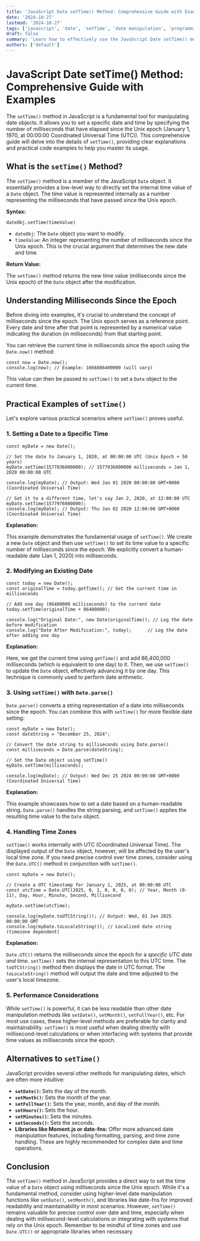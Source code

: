 ```yaml
---
title: 'JavaScript Date setTime() Method: Comprehensive Guide with Examples'
date: '2024-10-27'
lastmod: '2024-10-27'
tags: ['javascript', 'date', 'setTime', 'date manipulation', 'programming', 'web development']
draft: false
summary: 'Learn how to effectively use the JavaScript Date setTime() method to set a date and time based on milliseconds since the Unix epoch. Includes clear explanations and practical code examples for web developers.'
authors: ['default']
---
```


# JavaScript Date setTime() Method: Comprehensive Guide with Examples

The `setTime()` method in JavaScript is a fundamental tool for manipulating date objects. It allows you to set a specific date and time by specifying the number of milliseconds that have elapsed since the Unix epoch (January 1, 1970, at 00:00:00 Coordinated Universal Time (UTC)). This comprehensive guide will delve into the details of `setTime()`, providing clear explanations and practical code examples to help you master its usage.

## What is the `setTime()` Method?

The `setTime()` method is a member of the JavaScript `Date` object. It essentially provides a low-level way to directly set the internal time value of a `Date` object. The time value is represented internally as a number representing the milliseconds that have passed since the Unix epoch.

**Syntax:**

```plaintext
dateObj.setTime(timeValue)
```

- `dateObj`: The `Date` object you want to modify.
- `timeValue`: An integer representing the number of milliseconds since the Unix epoch. This is the crucial argument that determines the new date and time.

**Return Value:**

The `setTime()` method returns the new time value (milliseconds since the Unix epoch) of the `Date` object after the modification.

## Understanding Milliseconds Since the Epoch

Before diving into examples, it's crucial to understand the concept of milliseconds since the epoch. The Unix epoch serves as a reference point. Every date and time after that point is represented by a numerical value indicating the duration (in milliseconds) from that starting point.

You can retrieve the current time in milliseconds since the epoch using the `Date.now()` method:

```plaintext
const now = Date.now();
console.log(now); // Example: 1666886400000 (will vary)
```

This value can then be passed to `setTime()` to set a `Date` object to the current time.

## Practical Examples of `setTime()`

Let's explore various practical scenarios where `setTime()` proves useful.

### 1. Setting a Date to a Specific Time

```plaintext
const myDate = new Date();

// Set the date to January 1, 2020, at 00:00:00 UTC (Unix Epoch + 50 years)
myDate.setTime(1577836800000); // 1577836800000 milliseconds = Jan 1, 2020 00:00:00 UTC

console.log(myDate); // Output: Wed Jan 01 2020 00:00:00 GMT+0000 (Coordinated Universal Time)

// Set it to a different time, let's say Jan 2, 2020, at 12:00:00 UTC
myDate.setTime(1577976000000);
console.log(myDate); // Output: Thu Jan 02 2020 12:00:00 GMT+0000 (Coordinated Universal Time)
```

**Explanation:**

This example demonstrates the fundamental usage of `setTime()`. We create a new `Date` object and then use `setTime()` to set its time value to a specific number of milliseconds since the epoch. We explicitly convert a human-readable date (Jan 1, 2020) into milliseconds.

### 2. Modifying an Existing Date

```plaintext
const today = new Date();
const originalTime = today.getTime(); // Get the current time in milliseconds

// Add one day (86400000 milliseconds) to the current date
today.setTime(originalTime + 86400000);

console.log("Original Date:", new Date(originalTime)); // Log the date before modification
console.log("Date After Modification:", today);      // Log the date after adding one day
```

**Explanation:**

Here, we get the current time using `getTime()` and add 86,400,000 milliseconds (which is equivalent to one day) to it. Then, we use `setTime()` to update the `Date` object, effectively advancing it by one day. This technique is commonly used to perform date arithmetic.

### 3. Using `setTime()` with `Date.parse()`

`Date.parse()` converts a string representation of a date into milliseconds since the epoch. You can combine this with `setTime()` for more flexible date setting:

```plaintext
const myDate = new Date();
const dateString = "December 25, 2024";

// Convert the date string to milliseconds using Date.parse()
const milliseconds = Date.parse(dateString);

// Set the Date object using setTime()
myDate.setTime(milliseconds);

console.log(myDate); // Output: Wed Dec 25 2024 00:00:00 GMT+0000 (Coordinated Universal Time)
```

**Explanation:**

This example showcases how to set a date based on a human-readable string. `Date.parse()` handles the string parsing, and `setTime()` applies the resulting time value to the `Date` object.

### 4. Handling Time Zones

`setTime()` works internally with UTC (Coordinated Universal Time). The displayed output of the `Date` object, however, will be affected by the user's local time zone. If you need precise control over time zones, consider using the `Date.UTC()` method in conjunction with `setTime()`.

```plaintext
const myDate = new Date();

// Create a UTC timestamp for January 1, 2025, at 00:00:00 UTC
const utcTime = Date.UTC(2025, 0, 1, 0, 0, 0, 0); // Year, Month (0-11), Day, Hour, Minute, Second, Millisecond

myDate.setTime(utcTime);

console.log(myDate.toUTCString()); // Output: Wed, 01 Jan 2025 00:00:00 GMT
console.log(myDate.toLocaleString()); // Localized date string (timezone dependent)
```

**Explanation:**

`Date.UTC()` returns the milliseconds since the epoch for a _specific UTC date and time_. `setTime()` sets the internal representation to this UTC time. The `toUTCString()` method then displays the date in UTC format. The `toLocaleString()` method will output the date and time adjusted to the user's local timezone.

### 5. Performance Considerations

While `setTime()` is powerful, it can be less readable than other date manipulation methods like `setDate()`, `setMonth()`, `setFullYear()`, etc. For most use cases, these higher-level methods are preferable for clarity and maintainability. `setTime()` is most useful when dealing directly with millisecond-level calculations or when interfacing with systems that provide time values as milliseconds since the epoch.

## Alternatives to `setTime()`

JavaScript provides several other methods for manipulating dates, which are often more intuitive:

- **`setDate()`:** Sets the day of the month.
- **`setMonth()`:** Sets the month of the year.
- **`setFullYear()`:** Sets the year, month, and day of the month.
- **`setHours()`:** Sets the hour.
- **`setMinutes()`:** Sets the minutes.
- **`setSeconds()`:** Sets the seconds.
- **Libraries like Moment.js or date-fns:** Offer more advanced date manipulation features, including formatting, parsing, and time zone handling. These are highly recommended for complex date and time operations.

## Conclusion

The `setTime()` method in JavaScript provides a direct way to set the time value of a `Date` object using milliseconds since the Unix epoch. While it's a fundamental method, consider using higher-level date manipulation functions like `setDate()`, `setMonth()`, and libraries like date-fns for improved readability and maintainability in most scenarios. However, `setTime()` remains valuable for precise control over date and time, especially when dealing with millisecond-level calculations or integrating with systems that rely on the Unix epoch. Remember to be mindful of time zones and use `Date.UTC()` or appropriate libraries when necessary.
